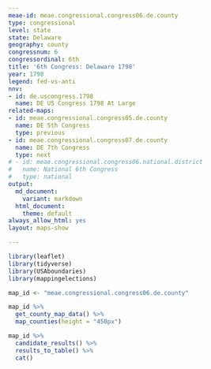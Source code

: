 ```yaml
---
meae-id: meae.congressional.congress06.de.county
type: congressional
level: state
state: Delaware
geography: county
congressnum: 6
congressordinal: 6th
title: '6th Congress: Delaware 1798'
year: 1798
legend: fed-vs-anti
nnv:
- id: de.uscongress.1798
  name: DE US Congress 1798 At Large
related-maps:
- id: meae.congressional.congress05.de.county
  name: DE 5th Congress
  type: previous
- id: meae.congressional.congress07.de.county
  name: DE 7th Congress
  type: next
# - id: meae.congressional.congress06.national.district
#   name: National 6th Congress
#   type: national
output:
  md_document:
    variant: markdown
  html_document:
    theme: default
always_allow_html: yes
layout: maps-show

---
```


```r
library(leaflet)
library(tidyverse)
library(USAboundaries)
library(mappingelections)

map_id <- "meae.congressional.congress06.de.county"
```

<div class="map">

```r
map_id %>%
  get_county_map_data() %>%
  map_counties(height = "450px")
```

</div>

<div class="results-table">

```r
map_id %>%
  candidate_results() %>%
  results_to_table() %>%
  cat()
```

</div>
